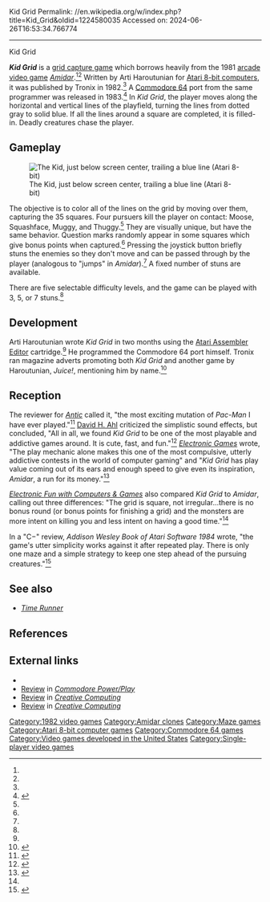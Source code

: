 Kid Grid
Permalink: //en.wikipedia.org/w/index.php?title=Kid_Grid&oldid=1224580035
Accessed on: 2024-06-26T16:53:34.766774



------
Kid Grid
{{short description|1982 video game}}
{{Infobox video game
| title = Kid Grid
| image = Kid Grid cover.jpg
| caption =
| released = '''1982:''' Atari<br>'''1983:''' C64
| designer =
| programmer = Arti Haroutunian<ref name=giantlist/>
| publisher = Tronix
| developer = Tronix
| platforms = [[Atari 8-bit]], [[Commodore 64]]
| genre = [[Maze video game|Maze]]
| modes = [[Single-player video game|Single-player]]
}}

'''''Kid Grid''''' is a [[List of maze video games#Grid capture games|grid capture game]] which borrows heavily from the 1981 [[arcade video game]] ''[[Amidar]]''.<ref name=eg/><ref name=efun/> Written by Arti Haroutunian for [[Atari 8-bit computers]], it was published by Tronix in 1982.<ref name=giantlist/> A [[Commodore 64]] port from the same programmer was released in 1983.<ref>{{lemon64 game|name=Kid Grid|id=1432}}</ref> In ''Kid Grid'', the player moves along the horizontal and vertical lines of the playfield, turning the lines from dotted gray to solid blue. If all the lines around a square are completed, it is filled-in. Deadly creatures chase the player.

==Gameplay==
[[Image:Kid_Grid_Atari_8-bit_screenshot.png|thumb|left|The Kid, just below screen center, trailing a blue line (Atari 8-bit)]]

The objective is to color all of the lines on the grid by moving over them, capturing the 35 squares. Four pursuers kill the player on contact: Moose, Squashface, Muggy, and Thuggy.<ref name=man/> They are visually unique, but have the same behavior. Question marks randomly appear in some squares which give bonus points when captured.<ref name=cc/> Pressing the joystick button briefly stuns the enemies so they don't move and can be passed through by the player (analogous to "jumps" in ''Amidar'').<ref name=man/> A fixed number of stuns are available.

There are five selectable difficulty levels, and the game can be played with 3, 5, or 7 stuns.<ref name=efun/>

==Development==
Arti Haroutunian wrote ''Kid Grid'' in two months using the [[Atari Assembler Editor]] cartridge.<ref name=ellison/> He programmed the Commodore 64 port himself. Tronix ran magazine adverts promoting both ''Kid Grid'' and another game by Haroutunian, ''Juice!'', mentioning him by name.<ref>{{cite web |title=Tronix magazine ad |url=http://www.atarimania.com/pubs/hi_res/pub_tronix.jpg |website=Atari Mania}}</ref>

==Reception==
The reviewer for ''[[Antic (magazine)|Antic]]'' called it, "the most exciting mutation of ''Pac-Man'' I have ever played."<ref name="antic">{{cite journal |last1=Welch |first1=Bryan |title=Product Reviews: Kid Grid |journal=Antic |date=August 1983 |volume=2 |issue=8 |url=https://archive.org/details/1983-08-anticmagazine/page/n91/mode/2up |page=92}}</ref> [[David H. Ahl]] criticized the simplistic sound effects, but concluded, "All in all, we found ''Kid Grid'' to be one of the most playable and addictive games around. It is cute, fast, and fun."<ref name="cc">{{cite journal |last1=Ahl |first1=David H. |title=Thirteen Great New Games |journal=Creative Computing |date=May 1984 |page=121 |url=https://archive.org/details/Creative_Computing_1984-05/page/n121/mode/2up}}</ref> ''[[Electronic Games]]'' wrote, "The play mechanic alone makes this one of the most compulsive, utterly addictive contests in the world of computer gaming" and "''Kid Grid'' has play value coming out of its ears and enough speed to give even its inspiration, ''Amidar'', a run for its money."<ref name="eg">{{cite journal |last1=Richardson |first1=Will |title=Computer Gaming: Kid Grid |journal=Electronic Games |date=May 1983 |volume=1 |issue=15 |pages=66–67 |url=https://archive.org/details/Electronic_Games_Volume_01_Number_15_1983-05_Reese_Communications_US/page/n65/mode/2up}}</ref>

''[[Electronic Fun with  Computers & Games]]'' also compared ''Kid Grid'' to ''Amidar'', calling out three differences: "The grid is square, not irregular...there is no bonus round (or bonus points for finishing a grid) and the monsters are more intent on killing you and less intent on having a good time."<ref name=efun/>

In a "C−" review, ''Addison Wesley Book of Atari Software 1984'' wrote, "the game's utter simplicity works against it after repeated play. There is only one maze and a simple strategy to keep one step ahead of the pursuing creatures."<ref>{{cite book |title=Addison Wesley Book of Atari Software 1984 |date=1984 |publisher=Addison Wesley |page=135 |url=https://archive.org/details/addison-wesley-book-of-atari-software-1984/page/n135/mode/2up |via=archive.org}}</ref>

==See also==
*''[[Time Runner (video game)|Time Runner]]''

==References==
{{reflist|refs=
<ref name=giantlist>{{cite web|url=https://dadgum.com/giantlist|title=The Giant List of Classic Game Programmers|last1=Hague|first1=James}}</ref>
<ref name=man>{{cite web |title=Kid Grid Atari Manual |url=https://archive.org/details/KidGridTronix/mode/2up |website=archive.org |publisher=Tronix |date=1982}}</ref>
<ref name=ellison>{{cite journal |last1=Ellison |first1=Peter |title=Interview: Arti Haroutunian |journal=ROM |date=April 1984 |issue=5 |page=8 |url=https://www.atarimagazines.com/rom/issue5/interview.php}}</ref>
<ref name=efun>{{cite journal |last1=van Horn |first1=Shisha |title=Kid Grid |journal=Electronic Fun with Computers & Games |date=February 1983 |page=65 |url=http://www.ataricompendium.com/archives/magazines/electronic_fun/electronic_fun_feb83.pdf}}</ref>
}}

==External links==
*{{atarimania|id=2781}}
*[https://archive.org/details/commodore-power-play-10/page/n15/mode/2up Review] in ''[[Commodore Power/Play]]''
*[https://archive.org/details/CreativeComputingbetterScan198309/page/n115/mode/2up Review] in ''[[Creative Computing]]''
*[https://archive.org/details/Creative_Computing_1984-05/page/n121/mode/2up Review] in ''[[Creative Computing]]''

[[Category:1982 video games]]
[[Category:Amidar clones]]
[[Category:Maze games]]
[[Category:Atari 8-bit computer games]]
[[Category:Commodore 64 games]]
[[Category:Video games developed in the United States]]
[[Category:Single-player video games]]